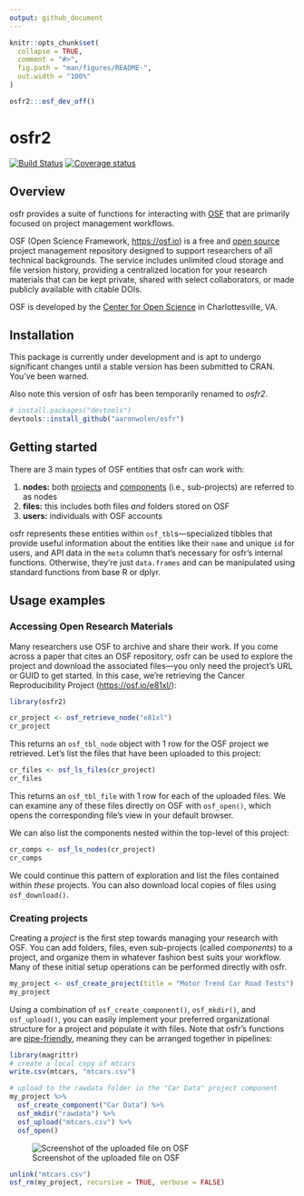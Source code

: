 ```yaml
---
output: github_document
---
```


<!-- README.md is generated from README.Rmd. Please edit that file -->

```r
knitr::opts_chunk$set(
  collapse = TRUE,
  comment = "#>",
  fig.path = "man/figures/README-",
  out.width = "100%"
)

osfr2:::osf_dev_off()
```

# osfr2

[![Build Status](https://travis-ci.org/aaronwolen/osfr.svg?branch=master)](https://travis-ci.org/aaronwolen/osfr)
[![Coverage status](https://codecov.io/gh/aaronwolen/osfr/branch/master/graph/badge.svg)](https://codecov.io/github/aaronwolen/osfr?branch=master)

## Overview

osfr provides a suite of functions for interacting with [OSF][osf] that are primarily focused on project management workflows.

OSF (Open Science Framework, <https://osf.io>) is a free and [open source][osf-gh] project management repository designed to support researchers of all technical backgrounds. The service includes unlimited cloud storage and file version history, providing a centralized location for your research materials that can be kept private, shared with select collaborators, or made publicly available with citable DOIs.

OSF is developed by the [Center for Open Science][cos] in Charlottesville, VA.

## Installation

This package is currently under development and is apt to undergo significant changes until a stable version has been submitted to CRAN. You've been warned.

Also note this version of osfr has been temporarily renamed to *osfr2*.

``` r
# install.packages("devtools")
devtools::install_github("aaronwolen/osfr")
```

## Getting started

There are 3 main types of OSF entities that osfr can work with:

1. **nodes:** both [projects][help-proj] and [components][help-comp] (i.e., sub-projects) are referred to as nodes
2. **files:** this includes both files *and* folders stored on OSF
3. **users:** individuals with OSF accounts

osfr represents these entities within `osf_tbl`s---specialized tibbles that provide  useful information about the entities like their `name` and unique `id` for users, and API data in the `meta` column that's necessary for osfr's internal functions. Otherwise, they're just `data.frames` and can be manipulated using standard functions from base R or dplyr.

## Usage examples

### Accessing Open Research Materials

Many researchers use OSF to archive and share their work. If you come across a paper that cites an OSF repository, osfr can be used to explore the project and download the associated files---you only need the project's URL or GUID to get started. In this case, we're retrieving the Cancer Reproducibility Project (<https://osf.io/e81xl/>):

```r
library(osfr2)

cr_project <- osf_retrieve_node("e81xl")
cr_project
```

This returns an `osf_tbl_node` object with 1 row for the OSF project we retrieved. Let's list the files that have been uploaded to this project:

```r
cr_files <- osf_ls_files(cr_project)
cr_files
```

This returns an `osf_tbl_file` with 1 row for each of the uploaded files. We can examine any of these files directly on OSF with `osf_open()`, which opens the corresponding file's view in your default browser.

We can also list the components nested within the top-level of this project:

```r
cr_comps <- osf_ls_nodes(cr_project)
cr_comps
```

We could continue this pattern of exploration and list the files contained within *these* projects. You can also download local copies of files using `osf_download()`.

### Creating projects

Creating a *project* is the first step towards managing your research with OSF. You can add folders, files, even sub-projects (called *components*) to a project, and organize them in whatever fashion best suits your workflow. Many of these initial setup operations can be performed directly with osfr.

```r
my_project <- osf_create_project(title = "Motor Trend Car Road Tests")
my_project
```

Using a combination of `osf_create_component()`, `osf_mkdir()`, and `osf_upload()`, you can easily implement your preferred organizational structure for a project and populate it with files. Note that osfr's functions are [pipe-friendly][magrittr], meaning they can be arranged together in pipelines:

```r
library(magrittr)
# create a local copy of mtcars
write.csv(mtcars, "mtcars.csv")

# upload to the rawdata folder in the "Car Data" project component
my_project %>%
  osf_create_component("Car Data") %>%
  osf_mkdir("rawdata") %>%
  osf_upload("mtcars.csv") %>%
  osf_open()
```

![Screenshot of the uploaded file on OSF](man/figures/screen-shot.png)


```r
unlink("mtcars.csv")
osf_rm(my_project, recursive = TRUE, verbose = FALSE)
```

<!-- links -->
[osf]: https://osf.io "Open Science Framework"
[cos]: https://cos.io "Center for Open Science"
[osf-gh]: https://github.com/CenterForOpenScience/osf.io "OSF's GitHub Repository"
[help]: http://help.osf.io "OSF Support"
[help-proj]: http://help.osf.io/m/projects/l/481539-create-a-project "OSF: Create a Project"
[help-comp]: http://help.osf.io/m/projects/l/481998-create-components "OSF: Create a Component"
[magrittr]: https://magrittr.tidyverse.org "magrittr: A Forward-Pipe Operator"

